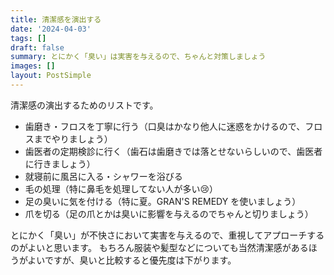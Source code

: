 ```yaml
---
title: 清潔感を演出する
date: '2024-04-03'
tags: []
draft: false
summary: とにかく「臭い」は実害を与えるので、ちゃんと対策しましょう
images: []
layout: PostSimple
---
```


清潔感の演出するためのリストです。

- 歯磨き・フロスを丁寧に行う（口臭はかなり他人に迷惑をかけるので、フロスまでやりましょう）
- 歯医者の定期検診に行く（歯石は歯磨きでは落とせないらしいので、歯医者に行きましょう）
- 就寝前に風呂に入る・シャワーを浴びる
- 毛の処理（特に鼻毛を処理してない人が多い😢）
- 足の臭いに気を付ける（特に夏。GRAN'S REMEDY を使いましょう）
- 爪を切る（足の爪とかは臭いに影響を与えるのでちゃんと切りましょう）

とにかく「臭い」が不快さにおいて実害を与えるので、重視してアプローチするのがよいと思います。
もちろん服装や髪型などについても当然清潔感があるほうがよいですが、臭いと比較すると優先度は下がります。